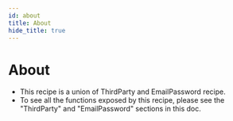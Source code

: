 ```yaml
---
id: about
title: About
hide_title: true
---
```


# About

- This recipe is a union of ThirdParty and EmailPassword recipe.
- To see all the functions exposed by this recipe, please see the "ThirdParty" and "EmailPassword" sections in this doc.